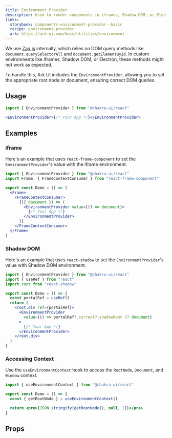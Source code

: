 ```yaml
---
title: Environment Provider
description: Used to render components in iframes, Shadow DOM, or Electron.
links:
  storybook: components-environment-provider--basic
  recipe: environment-provider
  ark: https://ark-ui.com/docs/utilities/environment
---
```


We use
[Zag.js](https://zagjs.com/overview/composition#custom-window-environment)
internally, which relies on DOM query methods like `document.querySelectorAll`
and `document.getElementById`. In custom environments like iframes, Shadow DOM,
or Electron, these methods might not work as expected.

To handle this, Ark UI includes the `EnvironmentProvider`, allowing you to set
the appropriate root node or document, ensuring correct DOM queries.

## Usage

```jsx
import { EnvironmentProvider } from "@chakra-ui/react"
```

```jsx
<EnvironmentProvider>{/* Your App */}</EnvironmentProvider>
```

## Examples

### iframe

Here's an example that uses `react-frame-component` to set the
`EnvironmentProvider`'s value with the iframe environment.

```jsx
import { EnvironmentProvider } from "@chakra-ui/react"
import Frame, { FrameContextConsumer } from "react-frame-component"

export const Demo = () => (
  <Frame>
    <FrameContextConsumer>
      {({ document }) => (
        <EnvironmentProvider value={() => document}>
          {/* Your App */}
        </EnvironmentProvider>
      )}
    </FrameContextConsumer>
  </Frame>
)
```

### Shadow DOM

Here's an example that uses `react-shadow` to set the `EnvironmentProvider`'s
value with Shadow DOM environment.

```jsx
import { EnvironmentProvider } from "@chakra-ui/react"
import { useRef } from "react"
import root from "react-shadow"

export const Demo = () => {
  const portalRef = useRef()
  return (
    <root.div ref={portalRef}>
      <EnvironmentProvider
        value={() => portalRef?.current?.shadowRoot ?? document}
      >
        {/* Your App */}
      </EnvironmentProvider>
    </root.div>
  )
}
```

### Accessing Context

Use the `useEnvironmentContext` hook to access the `RootNode`, `Document`, and
`Window` context.

```jsx
import { useEnvironmentContext } from "@chakra-ui/react"

export const Demo = () => {
  const { getRootNode } = useEnvironmentContext()

  return <pre>{JSON.stringify(getRootNode(), null, 2)}</pre>
}
```

## Props

<PropTable component="Environment" part="EnvironmentProvider" />
